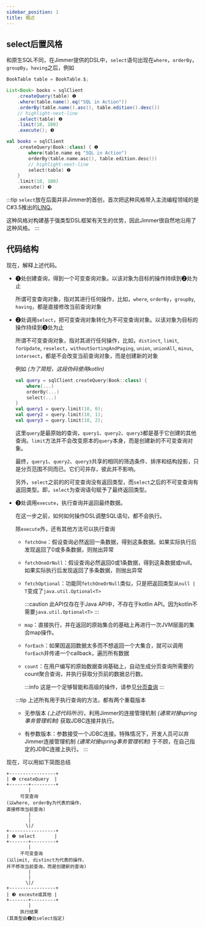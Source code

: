 ```yaml
---
sidebar_position: 1
title: 概述
---
```



## select后置风格

和原生SQL不同，在Jimmer提供的DSL中，`select`语句出现在`where`，`orderBy`，`groupBy`，`having`之后，例如

<Tabs groupId="language">
<TabItem value="java" label="Java">

```java
BookTable table = BookTable.$;

List<Book> books = sqlClient
    .createQuery(table) ❶
    .where(table.name().eq("SQL in Action"))
    .orderBy(table.name().asc(), table.edition().desc())
    // highlight-next-line
    .select(table) ❷
    .limit(10, 100)
    .execute(); ❸
```

</TabItem>
<TabItem value="kotlin" label="Kotlin">

```kotlin
val books = sqlClient
    .createQuery(Book::class) { ❶
        where(table.name eq "SQL in Action")
        orderBy(table.name.asc(), table.edition.desc())
        // highlight-next-line
        select(table) ❷
    }
    .limit(10, 100)
    .execute() ❸
```

</TabItem>
</Tabs>

:::tip
`select`放在后面并非Jimmer的首创，首次把这种风格带入主流编程领域的是C#3.5推出的[LINQ](https://learn.microsoft.com/en-us/dotnet/csharp/programming-guide/concepts/linq/)。

这种风格对构建基于强类型DSL框架有天生的优势，因此Jimmer很自然地沿用了这种风格。
:::

## 代码结构

现在，解释上述代码。

-   ❶处创建查询，得到一个可变查询对象。以该对象为目标的操作持续到❷处为止

    所谓可变查询对象，指对其进行任何操作，比如，`where`, `orderBy`，`groupBy`, `having`，都是直接修改当前查询对象

-   ❷处调用`select`，把可变查询对象转化为不可变查询对象。以该对象为目标的操作持续到❸处为止

    所谓不可变查询对象，指对其进行任何操作，比如，`distinct`, `limit`, `forUpdate`, `reselect`，`withoutSortingAndPaging`, `union`, `unionAll`, `minus`, `intersect`，都是不会改变当前查询对象，而是创建新的对象

    例如 *(为了简短，这段伪码使用kotlin)*
    ```kotlin
    val query = sqlClient.createQuery(Book::class) {
        where(...)
        orderBy(...)
        select(...)
    }
    val query1 = query.limit(10, 0);
    val query2 = query.limit(10, 1);
    val query3 = query.limit(10, 2);
    ```
    这里`query`是最原始的查询，`query1`、`query2`、`query3`都是基于它创建的其他查询。`limit`方法并不会改变原本的`query`本身，而是创建新的不可变查询对象。

    最终，`query1`、`query2`、`query3`共享的相同的筛选条件、排序和结构投影，只是分页范围不同而已。它们可并存，彼此并不影响。

    另外，`select`之前的的可变查询没有返回类型，而`select`之后的不可变查询有返回类型。即，`select`为查询语句赋予了最终返回类型。

-   ❸处调用`execute`，执行查询并返回最终数据。

    在这一步之前，如何如何操作DSL调整SQL语句，都不会执行。

    除`execute`外，还有其他方法可以执行查询

    -   `fetchOne`：假设查询必然返回一条数据，得到这条数据。如果实际执行后发现返回了0或多条数据，则抛出异常

    -   `fetchOneOrNull`：假设查询必然返回0或1条数据，得到这条数据或null。如果实际执行后发现返回了多条数据，则抛出异常

    -   `fetchOptional`：功能同`fetchOneOrNull`类似，只是把返回类型从`null | T`变成了`java.util.Optional<T>`

        :::caution
        此API仅存在于Java API中，不存在于kotlin API。因为kotlin不需要`java.util.Optional<T>`
        :::

    -   `map`：直接执行，并在返回的原始集合的基础上再进行一次JVM层面的集合map操作。

    -   `forEach`：如果因返回数据太多而不想返回一个大集合，就可以调用`forEach`并传递一个callback，遍历所有数据

    -   `count`：在用户编写的原始数据查询基础上，自动生成分页查询所需要的count聚合查询，并执行获取分页前的数据总行数。

        :::info
        这是一个足够智能和高级的操作，请参见[分页查询](./paging)
        :::
    
    :::tip
    上述所有用于执行查询的方法，都有两个重载版本

    -   无参版本 *(上述代码所示)*，利用Jimmer的连接管理机制 *(通常对接spring事务管理机制)* 获取JDBC连接并执行。

    -   有参数版本：参数接受一个JDBC连接。特殊情况下，开发人员可以弃Jimmer连接管理机制 *(通常对接spring事务管理机制)* 于不顾，在自己指定的JDBC连接上执行。
    :::

现在，可以用如下简图总结

```
+-----------------+
| ❶ createQuery  |
+-------+---------+
        |
     可变查询
(以where, orderBy为代表的操作，
直接修改当前查询)
        |
        |
       \|/
+-----------------+
| ❷ select       |
+-------+---------+
        |
     不可变查询
(以limit, distinct为代表的操作，
并不修改当前查询，而是创建新的查询)
        |
        |
       \|/
+-----------------+
| ❸ exceute或其他 |
+-------+---------+
        |
     执行结果
(其类型由❷处select指定)
```
